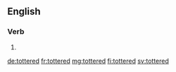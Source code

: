 ==English==

===Verb===
{{head|en|verb form}}

# {{en-past of|totter}}

[[de:tottered]]
[[fr:tottered]]
[[mg:tottered]]
[[fi:tottered]]
[[sv:tottered]]